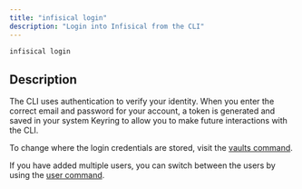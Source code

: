 ```yaml
---
title: "infisical login"
description: "Login into Infisical from the CLI"
---
```


```bash
infisical login
```

## Description
The CLI uses authentication to verify your identity. When you enter the correct email and password for your account, a token is generated and saved in your system Keyring to allow you to make future interactions with the CLI. 

To change where the login credentials are stored, visit the [vaults command](./vault).

If you have added multiple users, you can switch between the users by using the [user command](./user).